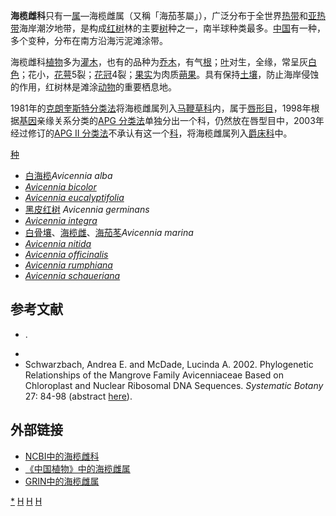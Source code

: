 {{Automatic taxobox
| taxon = Avicennia
| image = Avicennia germinans.jpg
| image_caption = [[黑皮红树|黑皮红树]](''Avicennia germinans'')
| authority = [[Carolus_Linnaeus|L.]]
| subdivision_ranks = [[种|种]]
| subdivision = 参见正文
}}

'''海榄雌科'''只有一[[属|属]]—海榄雌属（又稱「海茄苳屬」），广泛分布于全世界[[热带|热带]]和[[亚热带|亚热带]]海岸潮汐地带，是构成[[红树|红树]]林的主要[[树|树]]种之一，南半球种类最多。[[中国|中国]]有一种，多个变种，分布在南方沿海污泥滩涂带。

海榄雌科[[植物|植物]]多为[[灌木|灌木]]，也有的品种为[[乔木|乔木]]，有气[[根|根]]；[[叶|叶]]对生，全缘，常呈灰[[白色|白色]]；花小，[[花萼|花萼]]5裂；[[花冠|花冠]]4裂；[[果实|果实]]为肉质[[蒴果|蒴果]]。具有保持[[土壤|土壤]]，防止海岸侵蚀的作用，红树林是滩涂[[动物|动物]]的重要栖息地。

1981年的[[克朗奎斯特分类法|克朗奎斯特分类法]]将海榄雌属列入[[马鞭草科|马鞭草科]]内，属于[[唇形目|唇形目]]，1998年根据[[基因|基因]]亲缘关系分类的[[APG_分类法|APG 分类法]]单独分出一个科，仍然放在唇型目中，2003年经过修订的[[APG_II_分类法|APG II 分类法]]不承认有这一个[[科|科]]，将海榄雌属列入[[爵床科|爵床科]]中。

;[[种|种]]
* [[白海榄|白海榄]]''Avicennia alba''
* ''[[Avicennia_bicolor|Avicennia bicolor]]''
* ''[[Avicennia_eucalyptifolia|Avicennia eucalyptifolia]]''
* [[黑皮红树|黑皮红树]] ''Avicennia germinans''
* ''[[Avicennia_integra|Avicennia integra]]''
* [[白骨壤|白骨壤]]、[[海榄雌|海榄雌]]、[[海茄苳|海茄苳]]''Avicennia marina''
* ''[[Avicennia_nitida|Avicennia nitida]]''
* ''[[Avicennia_officinalis|Avicennia officinalis]]''
* ''[[Avicennia_rumphiana|Avicennia rumphiana]]''
* ''[[Avicennia_schaueriana|Avicennia schaueriana]]''

== 参考文献 ==
* {{cite book|author=Boland, D. J. ''et al.''|year=1984|title=Forest Trees of Australia (Fourth edition revised and enlarged)|publisher=CSIRO Publishing, Collingwood, Victoria, Australia|id=ISBN 0-643-05423-5}}.
* {{cite journal|author=Duke, N.C.|year=1991|title=A Systematic Revision of the Mangrove Genus ''Avicennia'' (Avicenniaceae) in Australasia|journal=Australian Systematic Botany|volume=4|issue=2|pages=299–324|doi=10.1071/SB9910299}} 
* Schwarzbach, Andrea E. and McDade, Lucinda A. 2002. Phylogenetic Relationships of the Mangrove Family Avicenniaceae Based on Chloroplast and Nuclear Ribosomal DNA Sequences. ''Systematic Botany'' 27: 84-98 (abstract [http://www.bioone.org/bioone/?request=get-document&issn=0363-6445&volume=027&issue=01&page=0084 here]{{Wayback|url=http://www.bioone.org/bioone/?request=get-document&issn=0363-6445&volume=027&issue=01&page=0084 |date=20200623082602 }}).

== 外部链接 ==
* [http://www.ncbi.nlm.nih.gov/Taxonomy/Browser/wwwtax.cgi?mode=Undef&id=423301&lvl=3&p=has_linkout&keep=1&srchmode=1&unlock NCBI中的海榄雌科]{{Wayback|url=http://www.ncbi.nlm.nih.gov/Taxonomy/Browser/wwwtax.cgi?mode=Undef&id=423301&lvl=3&p=has_linkout&keep=1&srchmode=1&unlock |date=20190101075828 }}
* [http://www.efloras.org/florataxon.aspx?flora_id=2&taxon_id=103258 《中国植物》中的海榄雌属]{{Wayback|url=http://www.efloras.org/florataxon.aspx?flora_id=2&taxon_id=103258 |date=20070930034711 }}
* [http://www.ars-grin.gov/cgi-bin/npgs/html/genus.pl?1194 GRIN中的海榄雌属]{{Wayback|url=http://www.ars-grin.gov/cgi-bin/npgs/html/genus.pl?1194 |date=20121006021836 }}

{{Commons category|Avicenniaceae}}
{{Taxonbar|from=Q132645}}

[[Category:海榄雌属|*]]
[[Category:爵床科|H]]
[[Category:植物科名|H]]
[[Category:卡尔·林奈命名的生物分类|H]]